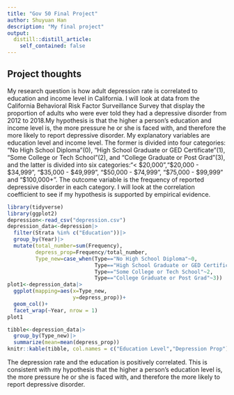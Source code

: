 ```yaml
---
title: "Gov 50 Final Project"
author: Shuyuan Han
description: "My final project"
output:
  distill::distill_article:
    self_contained: false
---
```


## Project thoughts

My research question is how adult depression rate is correlated to education and income level in California. I will look at data from the California Behavioral Risk Factor Surveillance Survey that display the proportion of adults who were ever told they had a depressive disorder from 2012 to 2018.My hypothesis is that the higher a person's education and income level is, the more pressure he or she is faced with, and therefore the more likely to report depressive disorder.
My explanatory variables are education level and income level. The former is divided into four categories: "No High School Diploma"(0), "High School Graduate or GED Certificate"(1), "Some College or Tech School"(2), and "College Graduate or Post Grad"(3), and the latter is divided into six categories:"< $20,000","$20,000 - $34,999", "$35,000 - $49,999", "$50,000 - $74,999", "$75,000 - $99,999" and "$100,000+". The outcome variable is the frequency of reported depressive disorder in each category. I will look at the correlation coefficient to see if my hypothesis is supported by empirical evidence. 

```r
library(tidyverse)
library(ggplot2)
depression<-read_csv("depression.csv")
depression_data<-depression|>
  filter(Strata %in% c("Education"))|>
  group_by(Year)|>
  mutate(total_number=sum(Frequency),
         depress_prop=Frequency/total_number,
         Type_new=case_when(Type=="No High School Diploma"~0,
                            Type=="High School Graduate or GED Certificate"~1,
                            Type=="Some College or Tech School"~2,
                            Type=="College Graduate or Post Grad"~3))
plot1<-depression_data|>
  ggplot(mapping=aes(x=Type_new,
                     y=depress_prop))+
  geom_col()+
  facet_wrap(~Year, nrow = 1)
plot1

tibble<-depression_data|>
  group_by(Type_new)|>
  summarize(mean=mean(depress_prop))
knitr::kable(tibble, col.names = c("Education Level","Depression Prop"))

```

The depression rate and the education is positively correlated. This is consistent with my hypothesis that the higher a person's education level is, the more pressure he or she is faced with, and therefore the more likely to report depressive disorder.